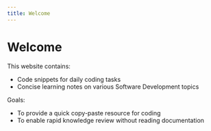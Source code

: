```yaml
---
title: Welcome
---
```


# Welcome

This website contains:
- Code snippets for daily coding tasks
- Concise learning notes on various Software Development topics

Goals:
- To provide a quick copy-paste resource for coding
- To enable rapid knowledge review without reading documentation
